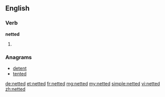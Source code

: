 ==English==

===Verb===
'''netted'''

# {{past of|net}}

===Anagrams===
* [[detent#English|detent]]
* [[tented#English|tented]]

[[de:netted]]
[[et:netted]]
[[fr:netted]]
[[mg:netted]]
[[my:netted]]
[[simple:netted]]
[[vi:netted]]
[[zh:netted]]
